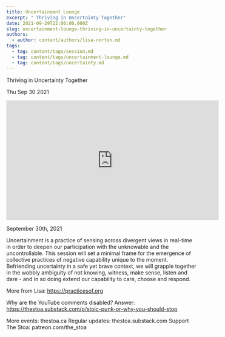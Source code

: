 ```yaml
---
title: Uncertainment Lounge
excerpt: " Thriving in Uncertainty Together"
date: 2021-09-29T22:00:00.000Z
slug: uncertainment-lounge-thriving-in-uncertainty-together
authors:
  - author: content/authors/lisa-norton.md
tags:
  - tag: content/tags/session.md
  - tag: content/tags/uncertainment-lounge.md
  - tag: content/tags/uncertainty.md
---
```




 Thriving in Uncertainty Together

Thu Sep 30 2021

<iframe width="560" height="315" src="https://www.youtube.com/embed/wlwasOd4Zlo" title="Uncertainment Lounge: Thriving in Uncertainty Together w/ Lisa Norton" frameborder="0" allow="accelerometer; autoplay; clipboard-write; encrypted-media; gyroscope; picture-in-picture" allowfullscreen ></iframe>

September 30th, 2021

Uncertainment is a practice of sensing across divergent views in real-time in order to deepen our participation with the unknowable and the uncontrollable. This session will set a minimal frame for the emergence of collective practices of negative capability unique to the moment. Befriending uncertainty in a safe yet brave context, we will grapple together in the wobbly ambiguity of not knowing, witness, make sense, listen and dare - and in so doing extend our capability to care, choose and respond.

More from Lisa: https://practicesof.org

Why are the YouTube comments disabled? Answer: https://thestoa.substack.com/p/stoic-punk-or-why-you-should-stop

More events: thestoa.ca 
Regular updates: thestoa.substack.com 
Support The Stoa: patreon.com/the_stoa


